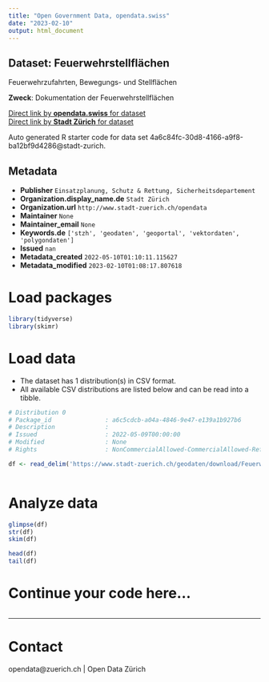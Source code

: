 ```yaml
---
title: "Open Government Data, opendata.swiss"
date: "2023-02-10"
output: html_document
---
```


## Dataset: Feuerwehrstellflächen

Feuerwehrzufahrten, Bewegungs- und Stellflächen

**Zweck**: Dokumentation der Feuerwehrstellflächen

[Direct link by **opendata.swiss** for dataset](https://opendata.swiss/de/dataset/feuerwehrstellflachen)<br>
[Direct link by **Stadt Zürich** for dataset](https://data.stadt-zuerich.ch/dataset/geo_feuerwehrstellflaechen)

Auto generated R starter code for data set 4a6c84fc-30d8-4166-a9f8-ba12bf9d4286@stadt-zurich.

## Metadata

- **Publisher** `Einsatzplanung, Schutz & Rettung, Sicherheitsdepartement`
- **Organization.display_name.de** `Stadt Zürich`
- **Organization.url** `http://www.stadt-zuerich.ch/opendata`
- **Maintainer** `None`
- **Maintainer_email** `None`
- **Keywords.de** `['stzh', 'geodaten', 'geoportal', 'vektordaten', 'polygondaten']`
- **Issued** `nan`
- **Metadata_created** `2022-05-10T01:10:11.115627`
- **Metadata_modified** `2023-02-10T01:08:17.807618`


# Load packages

```r

library(tidyverse)
library(skimr)

```

# Load data

-   The dataset has 1 distribution(s) in CSV format.
-   All available CSV distributions are listed below and can be read into a tibble.

```r

# Distribution 0
# Package_id               : a6c5cdcb-a04a-4846-9e47-e139a1b927b6
# Description              : 
# Issued                   : 2022-05-09T00:00:00
# Modified                 : None
# Rights                   : NonCommercialAllowed-CommercialAllowed-ReferenceNotRequired

df <- read_delim('https://www.stadt-zuerich.ch/geodaten/download/Feuerwehrstellflaechen?format=10008')



```

# Analyze data

```r

glimpse(df)
str(df)
skim(df)

head(df)
tail(df)

```

# Continue your code here...

```r

```

------------------------------------------------------------------------

# Contact

opendata@zuerich.ch | Open Data Zürich
